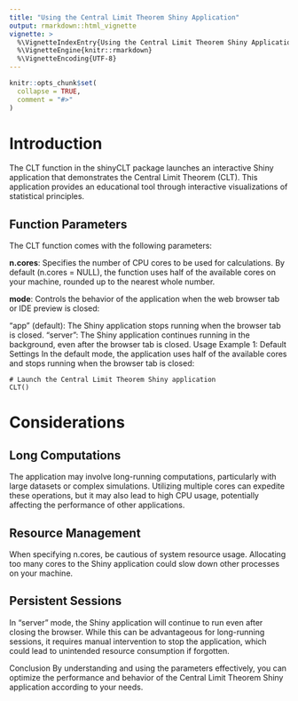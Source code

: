 ```yaml
---
title: "Using the Central Limit Theorem Shiny Application"
output: rmarkdown::html_vignette
vignette: >
  %\VignetteIndexEntry{Using the Central Limit Theorem Shiny Application}
  %\VignetteEngine{knitr::rmarkdown}
  %\VignetteEncoding{UTF-8}
---
```


```r
knitr::opts_chunk$set(
  collapse = TRUE,
  comment = "#>"
)
```
# Introduction
The CLT function in the shinyCLT package launches an interactive Shiny application that demonstrates the Central Limit Theorem (CLT). This application provides an educational tool through interactive visualizations of statistical principles.

## Function Parameters
The CLT function comes with the following parameters:

**n.cores**: Specifies the number of CPU cores to be used for calculations. By default (n.cores = NULL), the function uses half of the available cores on your machine, rounded up to the nearest whole number.

**mode**: Controls the behavior of the application when the web browser tab or IDE preview is closed:

"app" (default): The Shiny application stops running when the browser tab is closed.
"server": The Shiny application continues running in the background, even after the browser tab is closed.
Usage
Example 1: Default Settings
In the default mode, the application uses half of the available cores and stops running when the browser tab is closed:
```
# Launch the Central Limit Theorem Shiny application
CLT()
```

# Considerations
## Long Computations
The application may involve long-running computations, particularly with large datasets or complex simulations. Utilizing multiple cores can expedite these operations, but it may also lead to high CPU usage, potentially affecting the performance of other applications.

## Resource Management
When specifying n.cores, be cautious of system resource usage. Allocating too many cores to the Shiny application could slow down other processes on your machine.

## Persistent Sessions
In "server" mode, the Shiny application will continue to run even after closing the browser. While this can be advantageous for long-running sessions, it requires manual intervention to stop the application, which could lead to unintended resource consumption if forgotten.

Conclusion
By understanding and using the parameters effectively, you can optimize the performance and behavior of the Central Limit Theorem Shiny application according to your needs.